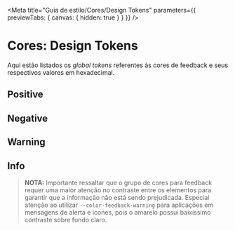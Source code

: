 
<Meta
  title="Guia de estilo/Cores/Design Tokens"
  parameters={{ previewTabs: { canvas: { hidden: true } } }}
/>

# Cores: Design Tokens

Aqui estão listados os _global tokens_ referentes às cores de feedback e seus respectivos valores em hexadecimal.

## Positive

<ColorPalette>
  <ColorItem title="--color-feedback-positive-lightest" colors={['#DEF7ED']} />
  <ColorItem title="--color-feedback-positive-lighter" colors={['#7ECEAD']} />
  <ColorItem title="--color-feedback-positive-light" colors={['#41B483']} />
  <ColorItem title="--color-feedback-positive-base" colors={['#107048']} />
  <ColorItem title="--color-feedback-positive-dark" colors={['#0F5236']} />
  <ColorItem title="--color-feedback-positive-darker" colors={['#083A25']} />
  <ColorItem title="--color-feedback-positive-darkest" colors={['#002415']} />
</ColorPalette>

## Negative

<ColorPalette>
  <ColorItem title="--color-feedback-negative-lightest" colors={['#F6E6E5']} />
  <ColorItem title="--color-feedback-negative-lighter" colors={['#E3AEAB']} />
  <ColorItem title="--color-feedback-negative-light" colors={['#D58581']} />
  <ColorItem title="--color-feedback-negative-base" colors={['#BE3E37']} />
  <ColorItem title="--color-feedback-negative-dark" colors={['#9B2D27']} />
  <ColorItem title="--color-feedback-negative-darker" colors={['#72211D']} />
  <ColorItem title="--color-feedback-negative-darkest" colors={['#4A1512']} />
</ColorPalette>

## Warning

<ColorPalette>
  <ColorItem title="--color-feedback-warning-lightest" colors={['#FCF6E3']} />
  <ColorItem title="--color-feedback-warning-lighter" colors={['#F7DD97']} />
  <ColorItem title="--color-feedback-warning-light" colors={['#F1CD6A']} />
  <ColorItem title="--color-feedback-warning-base" colors={['#EFBA2A']} />
  <ColorItem title="--color-feedback-warning-dark" colors={['#D8A20E']} />
  <ColorItem title="--color-feedback-warning-darker" colors={['#705200']} />
  <ColorItem title="--color-feedback-warning-darkest" colors={['#473400']} />
</ColorPalette>

## Info

<ColorPalette>
  <ColorItem title="--color-feedback-info-lightest" colors={['#E3E9F7']} />
  <ColorItem title="--color-feedback-info-lighter" colors={['#B0C1E8']} />
  <ColorItem title="--color-feedback-info-light" colors={['#7996D7']} />
  <ColorItem title="--color-feedback-info-base" colors={['#23489F']} />
  <ColorItem title="--color-feedback-info-dark" colors={['#173782']} />
  <ColorItem title="--color-feedback-info-darker" colors={['#0F2557']} />
  <ColorItem title="--color-feedback-info-darkest" colors={['#081536']} />
</ColorPalette>

> **NOTA:** Importante ressaltar que o grupo de cores para feedback requer uma maior atenção no contraste entre os elementos para garantir que a informação não está sendo prejudicada.
> Especial atenção ao utilizar `--color-feedback-warning` para aplicações em mensagens de alerta e ícones, pois o amarelo possui baixíssimo contraste sobre fundo claro.
